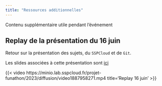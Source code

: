 ```yaml
---
title: "Ressources additionnelles"
---
```


Contenu supplémentaire utile pendant l'événement

## Replay de la présentation du 16 juin

Retour sur la présentation des sujets,
du `SSPCloud` et de `Git`. 

Les slides associées à cette présentation sont [ici](https://inseefrlab.github.io/funathon2023-slides/light.html#/title-slide)

{{< video https://minio.lab.sspcloud.fr/projet-funathon/2023/diffusion/video1887958271.mp4 
    title='Replay 16 juin' >}}